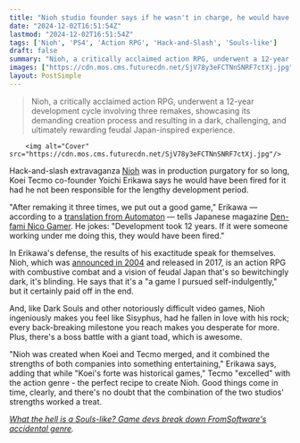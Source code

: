```yaml
---
title: "Nioh studio founder says if he wasn't in charge, he would have been fired for spending 12 years and 3 reboots making the action RPG"
date: "2024-12-02T16:51:54Z"
lastmod: "2024-12-02T16:51:54Z"
tags: ['Nioh', 'PS4', 'Action RPG', 'Hack-and-Slash', 'Souls-like']
draft: false
summary: "Nioh, a critically acclaimed action RPG, underwent a 12-year development cycle involving three remakes, showcasing its demanding creation process and resulting in a dark, challenging, and ultimately rewarding feudal Japan-inspired experience."
images: ["https://cdn.mos.cms.futurecdn.net/SjV78y3eFCTNnSNRF7ctXj.jpg"]
layout: PostSimple
---
```

> Nioh, a critically acclaimed action RPG, underwent a 12-year development cycle involving three remakes, showcasing its demanding creation process and resulting in a dark, challenging, and ultimately rewarding feudal Japan-inspired experience.


        <img alt="Cover" src="https://cdn.mos.cms.futurecdn.net/SjV78y3eFCTNnSNRF7ctXj.jpg"/>
        
Hack-and-slash extravaganza [<u>Nioh</u>](https://www.gamesradar.com/nioh/) was in production purgatory for so long, Koei Tecmo co-founder Yoichi Erikawa says he would have been fired for it had he not been responsible for the lengthy development period. 

"After remaking it three times, we put out a good game," Erikawa — according to a [translation from Automaton](https://automaton-media.com/en/news/niohs-producer-says-he-would-have-been-fired-if-he-werent-his-own-boss-as-he-looks-back-on-the-games-12-year-long-development-period/) — tells Japanese magazine [<u>Den-fami Nico Gamer</u>](https://news.denfaminicogamer.jp/interview/241129o/). He jokes: "Development took 12 years. If it were someone working under me doing this, they would have been fired."

In Erikawa's defense, the results of his exactitude speak for themselves. Nioh, which was [<u>announced in 2004</u>](https://www.gamesradar.com/ni-oh-nioh-ps4-tgs-trailer/) and released in 2017, is an action RPG with combustive combat and a vision of feudal Japan that's so bewitchingly dark, it's blinding. He says that it's a "a game I pursued self-indulgently," but it certainly paid off in the end.

And, like Dark Souls and other notoriously difficult video games, Nioh ingeniously makes you feel like Sisyphus, had he fallen in love with his rock; every back-breaking milestone you reach makes you desperate for more. Plus, there's a boss battle with a giant toad, which is awesome. 

"Nioh was created when Koei and Tecmo merged, and it combined the strengths of both companies into something entertaining," Erikawa says, adding that while "Koei's forte was historical games," Tecmo "excelled" with the action genre - the perfect recipe to create Nioh. Good things come in time, clearly, and there's no doubt that the combination of the two studios' strengths worked a treat.

[<u><em>What the hell is a Souls-like? Game devs break down FromSoftware's accidental genre</em></u>](https://www.gamesradar.com/what-is-a-souls-like-developers-explain/)*.*
        